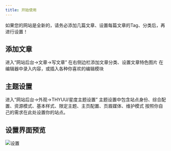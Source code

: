 ```yaml
---
title: 开始使用
---
```


<Callout title="提示">
  如果您的网站是全新的，请务必添加几篇文章、设置每篇文章的Tag、分类后，再进行设置！
</Callout>

## 添加文章

<Steps>
  <Step>进入“网站后台->文章->写文章”</Step>
  <Step>在右侧边栏添加文章分类、设置文章特色图片</Step>
  <Step>在编辑器中录入内容，或插入各种你喜欢的编辑模块</Step>
</Steps>

## 主题设置

<Steps>
  <Step>进入“网站后台->外观->THYUU/星度主题设置”</Step>
  <Step>
    主题设置中包含站点身份、综合配置、资源模式、基本样式、限定主题、主页配置、页眉媒体、维护模式
  </Step>
  <Step>按照你自己的需求在此处设置你的站点。</Step>
</Steps>

## 设置界面预览

![设置](/imgs/1744010604972.webp)
